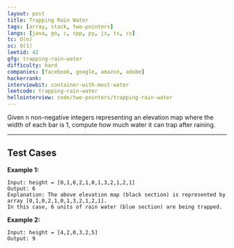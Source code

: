```yaml
---
layout: post
title: Trapping Rain Water
tags: [array, stack, two-pointers]
langs: [java, go, c, cpp, py, js, ts, cs]
tc: O(n)
sc: O(1)
leetid: 42
gfg: trapping-rain-water
difficulty: hard
companies: [facebook, google, amazon, adobe]
hackerrank: 
interviewbit: container-with-most-water
leetcode: trapping-rain-water
hellointerview: code/two-pointers/trapping-rain-water
---
```


Given n non-negative integers representing an elevation map where the width of each bar is 1, 
compute how much water it can trap after raining.

---
## Test Cases

**Example 1:**
<MdxImage src="code/rainwatertrap.png" alt="Rain Water" />

```
Input: height = [0,1,0,2,1,0,1,3,2,1,2,1]
Output: 6
Explanation: The above elevation map (black section) is represented by array [0,1,0,2,1,0,1,3,2,1,2,1]. 
In this case, 6 units of rain water (blue section) are being trapped.
```

**Example 2:**
```
Input: height = [4,2,0,3,2,5]
Output: 9
```
